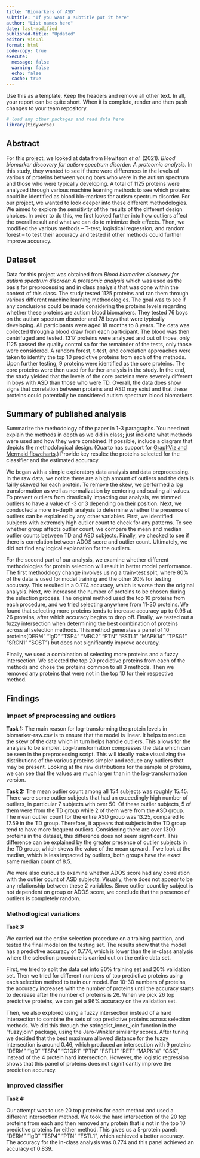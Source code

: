 ```yaml
---
title: "Biomarkers of ASD"
subtitle: "If you want a subtitle put it here"
author: "List names here"
date: last-modified
published-title: "Updated"
editor: visual
format: html
code-copy: true
execute:
  message: false
  warning: false
  echo: false
  cache: true
---
```


Use this as a template. Keep the headers and remove all other text. In all, your report can be quite short. When it is complete, render and then push changes to your team repository.

```r
# load any other packages and read data here
library(tidyverse)
```

## Abstract

For this project, we looked at data from Hewitson *et al.* (2021). *Blood biomarker discovery for autism spectrum disorder: A proteomic analysis.* In this study, they wanted to see if there were differences in the levels of various of proteins between young boys who were in the autism spectrum and those who were typically developing. A total of 1125 proteins were analyzed through various machine learning methods to see which proteins could be identified as blood bio-markers for autism spectrum disorder. For our project, we wanted to look deeper into these different methodologies. We aimed to explore the sensitivity of the results of the different design choices. In order to do this, we first looked further into how outliers affect the overall result and what we can do to minimize their effects. Then, we modified the various methods -- T-test, logistical regression, and random forest -- to test their accuracy and tested if other methods could further improve accuracy.

## Dataset

Data for this project was obtained from *Blood biomarker discovery for autism spectrum disorder: A proteomic analysis* which was used as the basis for preprocessing and in class analysis that was done within the context of this class. The study tested 1125 proteins and ran them through various different machine learning methodologies. The goal was to see if any conclusions could be made considering the proteins levels regarding whether these proteins are autism blood biomarkers. They tested 76 boys on the autism spectrum disorder and 78 boys that were typically developing. All participants were aged 18 months to 8 years. The data was collected through a blood draw from each participant. The blood was then centrifuged and tested. 1317 proteins were analyzed and out of those, only 1125 passed the quality control so for the remainder of the tests, only those were considered. A random forest, t-test, and correlation approaches were taken to identify the top 10 predictive proteins from each of the methods. Upon further testing, 9 proteins were identified as the core proteins. The core proteins were then used for further analysis in the study. In the end, the study yielded that the levels of the core proteins were severely different in boys with ASD than those who were TD. Overall, the data does show signs that correlation between proteins and ASD may exist and that these proteins could potentially be considered autism spectrum blood biomarkers.

## Summary of published analysis

Summarize the methodology of the paper in 1-3 paragraphs. You need not explain the methods in depth as we did in class; just indicate what methods were used and how they were combined. If possible, include a diagram that depicts the methodological design. (Quarto has support for [GraphViz and Mermaid flowcharts](https://quarto.org/docs/authoring/diagrams.html).) Provide key results: the proteins selected for the classifier and the estimated accuracy.

We began with a simple exploratory data analysis and data preprocessing. In the raw data, we notice there are a high amount of outliers and the data is fairly skewed for each protein. To remove the skew, we performed a log transformation as well as normalization by centering and scaling all values. To prevent outliers from drastically impacting our analysis, we trimmed outliers to have a value of -3 or 3 depending on their position. Next, we conducted a more in-depth analysis to determine whether the presence of outliers can be explained by any other variables. First, we identified subjects with extremely high outlier count to check for any patterns. To see whether group affects outlier count, we compare the mean and median outlier counts between TD and ASD subjects. Finally, we checked to see if there is correlation between ADOS score and outlier count. Ultimately, we did not find any logical explanation for the outliers.

For the second part of our analysis, we examine whether different methodologies for protein selection will result in better model performance. The first methodology change involves using a train-test split, where 80% of the data is used for model training and the other 20% for testing accuracy. This resulted in a 0.774 accuracy, which is worse than the original analysis. Next, we increased the number of proteins to be chosen during the selection process. The original method used the top 10 proteins from each procedure, and we tried selecting anywhere from 11-30 proteins. We found that selecting more proteins tends to increase accuracy up to 0.96 at 26 proteins, after which accuracy begins to drop off. Finally, we tested out a fuzzy intersection when determining the best combination of proteins across all selection methods. This method generates a panel of 10 proteins(DERM" "IgD" "TSP4" "MRC2" "PTN" "FSTL1" "MAPK14" "TPSG1" "SRCN1" "SOST") but does not significantly improve accuracy.

Finally, we used a combination of selecting more proteins and a fuzzy intersection. We selected the top 20 predictive proteins from each of the methods and chose the proteins common to all 3 methods. Then we removed any proteins that were not in the top 10 for their respective method.

## Findings

### Impact of preprocessing and outliers

**Task 1:** The main reason for log-transforming the protein levels in biomarker-raw.csv is to ensure that the model is linear. It helps to reduce the skew of the data which in turn helps handle outliers. This allows for the analysis to be simpler. Log-transformation compresses the data which can be seen in the preprocessing script. This will ideally make visualizing the distributions of the various proteins simpler and reduce any outliers that may be present. Looking at the raw distributions for the sample of proteins, we can see that the values are much larger than in the log-transformation version.

**Task 2:** The mean outlier count among all 154 subjects was roughly 15.45. There were some outlier subjects that had an exceedingly high number of outliers, in particular 7 subjects with over 50. Of these outlier subjects, 5 of them were from the TD group while 2 of them were from the ASD group. The mean outlier count for the entire ASD group was 13.25, compared to 17.59 in the TD group. Therefore, it appears that subjects in the TD group tend to have more frequent outliers. Considering there are over 1300 proteins in the dataset, this difference does not seem significant. This difference can be explained by the greater presence of outlier subjects in the TD group, which skews the value of the mean upward. If we look at the median, which is less impacted by outliers, both groups have the exact same median count of 8.5.

We were also curious to examine whether ADOS score had any correlation with the outlier count of ASD subjects. Visually, there does not appear to be any relationship between these 2 variables. Since outlier count by subject is not dependent on group or ADOS score, we conclude that the presence of outliers is completely random.

### Methodlogical variations

**Task 3:**

We carried out the entire selection procedure on a training partition, and tested the final model on the testing set. The results show that the model has a predictive accuracy of 0.774, which is lower than the in-class analysis where the selection procedure is carried out on the entire data set.

First, we tried to split the data set into $80\%$ training set and $20\%$ validation set. Then we tried for different numbers of top predictive proteins using each selection method to train our model. For 10-30 numbers of proteins, the accuracy increases with the number of proteins until the accuracy starts to decrease after the number of proteins is 26. When we pick 26 top predictive proteins, we can get a $96\%$ accuracy on the validation set.

Then, we also explored using a fuzzy intersection instead of a hard intersection to combine the sets of top predictive proteins across selection methods. We did this through the stringdist_inner_join function in the "fuzzyjoin" package, using the Jaro-Winkler similarity scores. After tuning we decided that the best maximum allowed distance for the fuzzy intersection is around 0.46, which produced an intersection with 9 proteins "DERM" "IgD" "TSP4" "C1QR1" "PTN" "FSTL1" "RET" "MAPK14" "CSK", instead of the 4 protein hard intersection. However, the logistic regression shows that this panel of proteins does not significantly improve the prediction accuracy.

### Improved classifier

**Task 4:**

Our attempt was to use 20 top proteins for each method and used a different intersection method. We took the hard intersection of the 20 top proteins from each and then removed any protein that is not in the top 10 predictive proteins for either method. This gives us a 5-protein panel: "DERM" "IgD" "TSP4" "PTN" "FSTL1", which achieved a better accuracy. The accuracy for the in-class analysis was 0.774 and this panel achieved an accuracy of 0.839.
